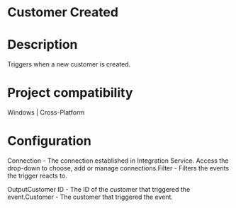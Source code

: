 ﻿# Customer Created

# Description

Triggers when a new customer is created.

# Project compatibility

Windows | Cross-Platform

# Configuration

Connection - The
                        connection established in Integration Service. Access the drop-down to
                        choose, add or manage connections.Filter - Filters the
                        events the trigger reacts to.

OutputCustomer ID - The ID of the customer that triggered the event.Customer - The customer that triggered the event.
